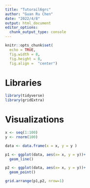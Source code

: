 ```yaml
---
title: "Tutorail6grc"
author: "Guan Ru Chen"
date: "2022/4/8"
output: html_document
editor_options: 
  chunk_output_type: console
---
```


```r
knitr::opts_chunk$set(
  echo = TRUE, 
  fig.width = 8, 
  fig.height = 8, 
  fig.align =  "center")
```

# Libraries

```r
library(tidyverse)
library(gridExtra)
```

# Visualizations 

```r
x <- seq(1:100) 
y <- rnorm(100) 

data <- data.frame(x = x, y = y ) 

p1 <- ggplot(data, aes(x= x, y = y))+
  geom_line() 

p2 <- ggplot(data, aes(x= x, y = y))+ 
  geom_point()

grid.arrange(p1,p2, nrow=1)
```

